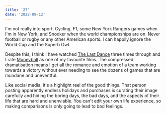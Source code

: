 ```yaml
---
title: '27'
date: '2022-09-12'
---
```


I'm not really into sport. Cycling, F1, some New York Rangers games when I'm in New York, and Snooker when the world championships are on. Never football or rugby or any other American sports. I can happily ignore the World Cup and the Superb Owl.

Despite this, I think I have watched [The Last Dance](<https://en.wikipedia.org/wiki/The_Last_Dance_(miniseries)>) three times through and I rate [Moneyball](<https://en.wikipedia.org/wiki/Moneyball_(film)>) as one of my favourite films. The compressed dramatisation means I get all the romance and emotion of a team working towards a victory without ever needing to see the dozens of games that are mundane and uneventful.

Like social media, it's a highlight reel of the good things. That person posting apparently endless holidays and purchases is curating their image carefully and hiding the boring days, the bad days, and the aspects of their life that are hard and unenviable. You can't edit your own life experience, so making comparisons is only going to lead to bad feelings.
